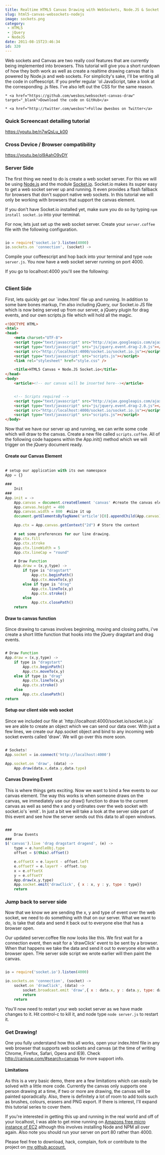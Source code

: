 ---
title: Realtime HTML5 Canvas Drawing with WebSockets, Node.JS & Socket.io
slug: html5-canvas-websockets-nodejs
image: sockets.png
category:
 - HTML5
 - jQuery
 - NodeJS
date: 2011-08-15T23:46:34
id: 320
---

Web sockets and Canvas are two really cool features that are currently being implemented into browsers. This tutorial will give you a short rundown of how they both work as well as create a realtime drawing canvas that is powered by Node.js and web sockets. For simplicity's sake, I'll be writing all the code in coffeescript. If you prefer regular 'ol JavaScript, take a look at the corresponding .js files. I've also left out the CSS for the same reason.



	* <a href="https://github.com/wesbos/websocket-canvas-draw" target="_blank">Download the code on GitHub</a>

	* <a href="http://twitter.com/wesbos">Follow @wesbos on Twitter</a>



<h3>Quick Screencast detailing tutorial</h3>

https://youtu.be/n7wQsLu_k00

<h3>Cross Device / Browser compatibility </h3>

https://youtu.be/oI9AahO9vDY

<h3>Server Side</h3>
The first thing we need to do is create a web socket server. For this we will be using <a href="http://nodejs.org/" target="_blank">Node.js</a> and the module <a href="http://socket.io" target="_blank">Socket.io</a>. Socket.io makes its super easy to get a web socket server up and running. It even provides a flash fallback for browsers that don't support native web sockets. In this tutorial we will only be working with browsers that support the canvas element.

If you don't have Socket.io installed yet, make sure you do so by typing `npm install socket.io` into your terminal.

For now, lets just set up the web socket server. Create your `server.coffee` file with the following configuration.


```js

io = require('socket.io').listen(4000)
io.sockets.on 'connection', (socket) ->

```

Compile your coffeescript and hop back into your terminal and type `node server.js`. You now have a web socket server running on port 4000.
<img src="Screen_Shot_2011-08-12_at_7.35.45_PM.png" alt="" />

If you go to localhost:4000 you'll see the following:

<img src="Screen_Shot_2011-08-12_at_7.36.08_PM.png" alt="" />

<h3>Client Side</h3>
First, lets quickly get our `index.html` file up and running. In addition to some bare bones markup, I'm also including jQuery, our Socket.io JS file which is now being served up from our server, a jQuery plugin for drag events, and our own scripts.js file which will hold all the magic.


```html
<!DOCTYPE HTML>
<html>
<head>
	<meta charset="UTF-8">
	<script type="text/javascript" src="http://ajax.googleapis.com/ajax/libs/jquery/1.6.2/jquery.min.js"></script>
	<script type="text/javascript" src="js/jquery.event.drag-2.0.js"></script>
	<script src="http://localhost:4000/socket.io/socket.io.js"></script>
	<script type="text/javascript" src="scripts.js"></script>
	<link rel="stylesheet" href="style.css" />

	<title>HTML5 Canvas + Node.JS Socket.io</title>
</head>
<body>
	<article><!-- our canvas will be inserted here--></article>


	<!-- Scripts required -->
	<script type="text/javascript" src="http://ajax.googleapis.com/ajax/libs/jquery/1.6.2/jquery.min.js"></script>
	<script type="text/javascript" src="js/jquery.event.drag-2.0.js"></script>
	<script src="http://localhost:4000/socket.io/socket.io.js"></script>
	<script type="text/javascript" src="scripts.js"></script>
</body>
```

Now that we have our server up and running, we can write some code which will draw to the canvas. Create a new file called `scripts.coffee`.  All of the following code happens within the App.init() method which we will trigger on the jQuery document ready.

<h4>Create our Canvas Element</h4>


```js

# setup our application with its own namespace
App = {}

###
	Init
###
App.init = ->
	App.canvas = document.createElement 'canvas' #create the canvas element
	App.canvas.height = 400
	App.canvas.width = 800  #size it up
	document.getElementsByTagName('article')[0].appendChild(App.canvas) #append it into the DOM

	App.ctx = App.canvas.getContext("2d") # Store the context

	# set some preferences for our line drawing.
	App.ctx.fill
	App.ctx.stroke
	App.ctx.lineWidth = 5
	App.ctx.lineCap = "round"

	# Draw Function
	App.draw = (x,y,type) ->
		if type is "dragstart"
			App.ctx.beginPath()
			App.ctx.moveTo(x,y)
		else if type is "drag"
			App.ctx.lineTo(x,y)
			App.ctx.stroke()
		else
			App.ctx.closePath()
	return

```
<h4>Draw to canvas function</h4>
Since drawing to canvas involves beginning, moving and closing paths, i've create a short little function that hooks into the jQuery dragstart and drag events.


```js

# Draw Function
App.draw = (x,y,type) ->
	if type is "dragstart"
		App.ctx.beginPath()
		App.ctx.moveTo(x,y)
	else if type is "drag"
		App.ctx.lineTo(x,y)
		App.ctx.stroke()
	else
		App.ctx.closePath()
return

```

<h4>Setup our client side web socket</h4>
Since we included our file at `http://localhost:4000/socket.io/socket.io.js` we are able to create an object which we can send our data over. With just a few lines, we create our App.socket object and bind to any incoming web socket events called 'draw'. We will go over this more soon.


```js

# Sockets!
App.socket = io.connect('http://localhost:4000')

App.socket.on 'draw', (data) ->
	App.draw(data.x,data.y,data.type)

```

<h4>Canvas Drawing Event</h4>
This is where things gets exciting. Now we want to bind a few events to our canvas element. The way this works is when someone draws on the canvas, we immediately use our draw() function to draw to the current canvas as well as send the x and y ordinates over the web socket with socket.io's `emit`. In just a bit we will take a look at the server side part of this event and see how the server sends out this data to all open windows.


```js

###
	Draw Events
###
$('canvas').live 'drag dragstart dragend', (e) ->
	type = e.handleObj.type
	offset = $(this).offset()

	e.offsetX = e.layerX - offset.left
	e.offsetY = e.layerY - offset.top
	x = e.offsetX
	y = e.offsetY
	App.draw(x,y,type)
	App.socket.emit('drawClick', { x : x, y : y, type : type})
	return

```

<h3>Jump back to server side</h3>
Now that we know we are sending the x, y and type of event over the web socket, we need to do something with that on our server. What we want to do, is take that data and send it back out to everyone else that has a browser open.

Our updated server.coffee file now looks like this. We first wait for a connection event, then wait for a 'drawClick' event to be sent by a browser. When that happens we take the data and send it out to everyone else with a browser open. THe server side script we wrote earlier will then paint the canvas.


```js

io = require('socket.io').listen(4000)

io.sockets.on 'connection', (socket) ->
	socket.on 'drawClick', (data) ->
		socket.broadcast.emit 'draw',{ x : data.x, y : data.y, type: data.type}
		return
	return

```

You'll now need to restart your web socket server as we have made changes to it. Hit control-c to kill it, and node type `node server.js` to restart it.

<h3>Get Drawing!</h3>
One you fully understand how this all works, open your index.html file in any web browser that supports web sockets and canvas (at the time of writing Chrome, Firefox, Safari, Opera and IE9). Check <a href="http://caniuse.com/#search=canvas" target="_blank">http://caniuse.com/#search=canvas</a> for more support info.

<h4>Limitations</h4>
As this is a very basic demo, there are a few limitations which can easily be solved with a little more code. Currently the canvas only supports one person drawing at a time, if two or more are drawing, the canvas will be painted sporadically. Also, there is definitely a lot of room to add tools such as brushes, colours, erasers and PNG export. If there is interest, I'll expand this tutorial series to cover them.

If you're interested in getting this up and running in the real world and off of your localhost, I was able to get mine running on <a href="http://aws.amazon.com/ec2/" target="_blank">Amazons free micro instance of EC2</a> although this involves installing Node and NPM all over again. Also note you should run your server on port 80 rather than 4000.

Please feel free to download, hack, complain, fork or contribute to the project on <a href="https://github.com/wesbos/websocket-canvas-draw">my github account.</a>
